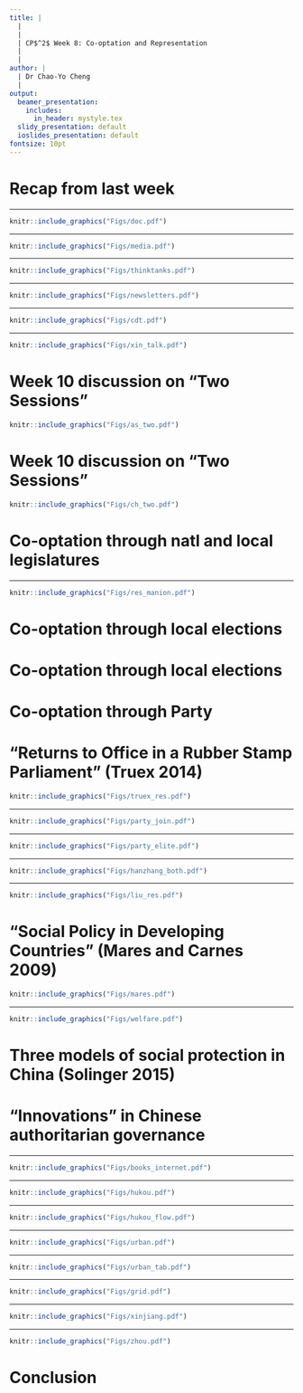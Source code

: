 ```yaml
---
title: |
  | 
  |
  | CP$^2$ Week 8: Co-optation and Representation
  |
  |
author: |
  | Dr Chao-Yo Cheng
  |
output:
  beamer_presentation:
    includes:
      in_header: mystyle.tex
  slidy_presentation: default
  ioslides_presentation: default
fontsize: 10pt
---
```


# Recap from last week

\begin{itemize}
\small
  \item Dictator's dilemma: Finding balance between coercion and co-optation
  \vspace{0.2cm}
  \item Coercion and control: Preventing elite split and collective action
  \vspace{0.2cm}
  \item Co-optation and representation: Sharing the stake of the regime's survival
  \vspace{0.1cm}
  \begin{itemize}
    \item Local elections and legislatures
    \item Party membership and public employees
    \item Social policy and welfare state
  \end{itemize}
  \vspace{0.2cm}
  \item Recent "innovations" in Chinese authoritarian governance
\end{itemize}

---

\vspace{0.4cm}
```r
knitr::include_graphics("Figs/doc.pdf")
```
\vspace{0.15cm}
\begin{center}
\small
"\textbf{I Want To Be A People's Representative}" by Zhitan Jia (2013)
\end{center}

---

```r
knitr::include_graphics("Figs/media.pdf")
```

---

```r
knitr::include_graphics("Figs/thinktanks.pdf")
```

---

```r
knitr::include_graphics("Figs/newsletters.pdf")
```
\vspace{0.6cm}
\begin{itemize}
  \item \url{https://www.neican.org/}
  \item \url{https://www.prcleader.org/}
  \item \url{https://www.chinafile.com/}
  \item \url{https://www.pekingnology.com/}
\end{itemize}

---

```r
knitr::include_graphics("Figs/cdt.pdf")
```
\vspace{0.2cm}
\begin{center}
\url{https://chinadigitaltimes.net/}
\end{center}

---

```r
knitr::include_graphics("Figs/xin_talk.pdf")
```

# Week 10 discussion on "Two Sessions"

```r
knitr::include_graphics("Figs/as_two.pdf")
```
\vspace{0.2cm}
\begin{center}
\small
\url{https://asiasociety.org/policy-institute/key-takeaways-chinas-two-sessions-2025}
\end{center}

# Week 10 discussion on "Two Sessions"

```r
knitr::include_graphics("Figs/ch_two.pdf")
```
\vspace{0.2cm}
\begin{center}
\small
\url{https://www.chathamhouse.org/2025/03/chinas-two-sessions-what-did-we-learn-about-chinese-economy}
\end{center}

# Co-optation through natl and local legislatures

\vspace{0.2cm}
\begincols
  \begincol{.4\textwidth}
    \begin{figure}
    \centering
    \includegraphics[scale=0.42]{Figs/manion}
    \end{figure}
  \endcol
  \begincol{.5\textwidth}
  \begin{itemize}
  \small
  \item Representation in a Leninist party regime might take one of the following forms: \textbf{Mandate}, \textbf{Lennist} and \textbf{Trustee}
  \vspace{0.25cm}
  \item Chinese legislature as an institution of "authoritarian parochialism:" Deliever targeted public goods to geograpgic constituency through extra-legislative means
  \vspace{0.25cm}
  \item The People's Congress system provides a key solution to alleviate the classical "dictator's dilemma:" Information and loyalty
  \vspace{0.25cm}
  \item Responsive without being accountable?
\end{itemize}
  \endcol
\endcols

---

\vspace{0.2cm}
```r
knitr::include_graphics("Figs/res_manion.pdf")
```
\vspace{0.1cm}
\begin{small}
Survey data shows that Chinese local congressmen and women view themselves and act as "delegates."
\end{small}

# Co-optation through local elections

\vspace{0.2cm}
\begincols
  \begincol{.4\textwidth}
    \begin{figure}
    \centering
    \includegraphics[scale=0.28]{Figs/election}
    \end{figure}
  \endcol
  \begincol{.5\textwidth}
  \begin{itemize}
  \small
  \item Currently, the Party allows for village elections as well as local elections for the People's Congress delegates
  \vspace{0.4cm}
  \item While elections are not uncommon among authoritarian regimes, few have national and executive elections
  \end{itemize}
  \endcol
\endcols

# Co-optation through local elections

\vspace{0.2cm}
\begincols
  \begincol{.4\textwidth}
    \begin{figure}
    \centering
    \includegraphics[scale=0.28]{Figs/election}
    \end{figure}
  \endcol
  \begincol{.5\textwidth}
  \begin{itemize}
  \small
  \item In the case of village elections, they were introduced in the 1990s to tackle peasant grienvances when it comes to fees collection (Berstein and Lu 2003)
  \vspace{0.4cm}
  \item Broadly speaking, they provided an opportunity to monitor local officials and hold them accountable (Mayling Birney 2010)
  \end{itemize}
  \endcol
\endcols

# Co-optation through Party

\vspace{0.2cm}
\begincols
  \begincol{.4\textwidth}
    \begin{figure}
    \centering
    \includegraphics[scale=0.28]{Figs/party}
    \end{figure}
  \endcol
  \begincol{.5\textwidth}
  \begin{itemize}
  \small
  \item People who joined the party under Mao were more likely to report ideological reasons; those in the post-1989 cohort mostly joined for the career benefits, and not just to work for the party or the government (Dickson 2013)
  \vspace{0.3cm}
  \item Jiang Zemin's "Three Represents" opened the Party's door to entrepreneurs, and it appears as a good business opportunity especially when these entrepreneurs were "elected" into the People's Congress (Truex 2014)
  \vspace{0.3cm}
  \item The demographic composition of the Party Congress has changed a lot in the past two decades
  \end{itemize}
  \endcol
\endcols

# "Returns to Office in a Rubber Stamp Parliament" (Truex 2014)

```r
knitr::include_graphics("Figs/truex_res.pdf")
```

---

\vspace{0.3cm}
```r
knitr::include_graphics("Figs/party_join.pdf")
```

---

\vspace{0.3cm}
```r
knitr::include_graphics("Figs/party_elite.pdf")
```

---

\vspace{0.3cm}
```r
knitr::include_graphics("Figs/hanzhang_both.pdf")
```

---

\vspace{0.3cm}
```r
knitr::include_graphics("Figs/liu_res.pdf")
```

# "Social Policy in Developing Countries" (Mares and Carnes 2009)

```r
knitr::include_graphics("Figs/mares.pdf")
```

---

```r
knitr::include_graphics("Figs/welfare.pdf")
```

# Three models of social protection in China (Solinger 2015)

\vspace{0.2cm}
\begincols
  \begincol{.4\textwidth}
    \begin{figure}
    \centering
    \includegraphics[scale=0.4]{Figs/solinger}
    \end{figure}
  \endcol
  \begincol{.5\textwidth}
  \begin{itemize}
  \small
    \item To extend assistance to accord with social citizenship rights (or to fulfill the Confucian concept of the rite of benevolence)
    \vspace{0.2cm}
    \item To offer subsidies to attain support or to pacify anger and silence demands from the poor
    \vspace{0.2cm}
    \item To grant benefits (education, health care) to enhance the nation's productivity
  \end{itemize}
  \endcol
\endcols

# "Innovations" in Chinese authoritarian governance

\begin{itemize}
  \item "Fragmented" and "responsive" authoritarianism: Controlled pluralism and accountability in the political system (Mertha 2009; Qiaoan and Teets 2020)
  \vspace{0.2cm}
  \item From Hukou to fine-grained, pervasive grassroots "control"
  \vspace{0.1cm}
  \begin{itemize}
    \item Internet and digital space (Yang 2015; Roberts 2018)
    \item Urban street-level grid (or celluar) management
    \item Rural household-level targetting poverty alleviation scheme
  \end{itemize}
  \vspace{0.2cm}
  \item "Campaign-style" governance (Zhou 2022)
\end{itemize}

---

\vspace{0.3cm}
```r
knitr::include_graphics("Figs/books_internet.pdf")
```

---

\vspace{0.3cm}
```r
knitr::include_graphics("Figs/hukou.pdf")
```

---

\vspace{0.3cm}
```r
knitr::include_graphics("Figs/hukou_flow.pdf")
```

---

\vspace{0.3cm}
```r
knitr::include_graphics("Figs/urban.pdf")
```

---

\vspace{0.3cm}
```r
knitr::include_graphics("Figs/urban_tab.pdf")
```

---

\vspace{0.3cm}
```r
knitr::include_graphics("Figs/grid.pdf")
```

---

\vspace{0.3cm}
```r
knitr::include_graphics("Figs/xinjiang.pdf")
```

---

\vspace{0.3cm}
```r
knitr::include_graphics("Figs/zhou.pdf")
```

# Conclusion

\begin{itemize}
  \item Dictators rarely rule by force only, and they will try all means to induce compliance and loyalty
   \vspace{0.3cm}
  \item Authoritarian governance involves intense coalition building (within and outside the inner circle) and strikes the general equilibrium of coercion and co-optation
   \vspace{0.3cm}
  \item China is no exception, and yet a number of puzzles remain to be answered:
  \vspace{0.1cm}
  \begin{itemize}
    \item How can the Party sustain a system of responsiveness without complete electoral accountability?
    \item How can the Party strike the balance between the stick and carrot?
  \end{itemize}
\end{itemize}

